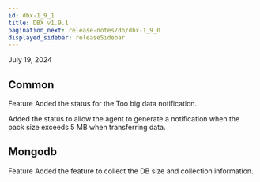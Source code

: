 ```yaml
---
id: dbx-1_9_1
title: DBX v1.9.1
pagination_next: release-notes/db/dbx-1_9_0
displayed_sidebar: releaseSidebar
---
```


July 19, 2024

## Common

<Status priority='1'>Feature</Status> Added the status for the Too big data notification.

Added the status to allow the agent to generate a notification when the pack size exceeds 5 MB when transferring data.

## Mongodb

<Status priority='1'>Feature</Status> Added the feature to collect the DB size and collection information.
